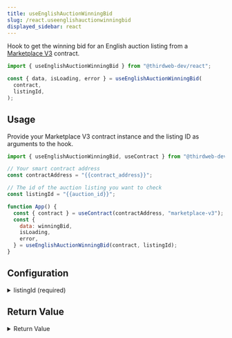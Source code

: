 ```yaml
---
title: useEnglishAuctionWinningBid
slug: /react.useenglishauctionwinningbid
displayed_sidebar: react
---
```



Hook to get the winning bid for an English auction listing from a
[Marketplace V3](https://thirdweb.com/thirdweb.eth/MarketplaceV3) contract.

```jsx
import { useEnglishAuctionWinningBid } from "@thirdweb-dev/react";

const { data, isLoading, error } = useEnglishAuctionWinningBid(
  contract,
  listingId,
);
```

## Usage

Provide your Marketplace V3 contract instance and the listing ID as
arguments to the hook.

```jsx
import { useEnglishAuctionWinningBid, useContract } from "@thirdweb-dev/react";

// Your smart contract address
const contractAddress = "{{contract_address}}";

// The id of the auction listing you want to check
const listingId = "{{auction_id}}";

function App() {
  const { contract } = useContract(contractAddress, "marketplace-v3");
  const {
    data: winningBid,
    isLoading,
    error,
  } = useEnglishAuctionWinningBid(contract, listingId);
}
```

## Configuration

<details>
  <summary>listingId (required)</summary>
  <div>

### listingId (required)

The id of the auction listing you want to check.

If the listing cannot be found, or is not an English auction, the `error` property will be set.

```jsx
import { useEnglishAuctionWinningBid, useContract } from "@thirdweb-dev/react";

// Your smart contract address
const contractAddress = "{{contract_address}}";

// The id of the auction listing you want to check
// highlight-next-line
const listingId = "{{auction_id}}";

function App() {
  const { contract } = useContract(contractAddress, "marketplace-v3");
  const {
    data: winningBid,
    isLoading,
    error,
  } = useEnglishAuctionWinningBid(
    contract,
    // highlight-next-line
    listingId,
  );
}
```

</div>
</details>

## Return Value

<details>
  <summary>Return Value</summary>
  <div>

If there are no bids, the `data` property will be `undefined`. Use the `isLoading` property to differentiate between
the loading state and the no bids state.

If there is a bid, the hook's `data` property, once loaded, will be an object of type `Bid`, containing the following properties:

```ts
{
  /**
   * The id of the auction.
   */
  auctionId: string;
  /**
   * The address of the buyer who made the offer.
   */
  bidderAddress: string;
  /**
   * The currency contract address of the offer token.
   */
  currencyContractAddress: string;
  /**
   * The amount of coins offered per token.
   */
  bidAmount: string;
  /**
   * The `CurrencyValue` of the listing. Useful for displaying the price information.
   */
  bidAmountCurrencyValue: {
    symbol: string;
    value: BigNumber;
    name: string;
    decimals: number;
    displayValue: string;
  }
}
```

</div>
</details>
